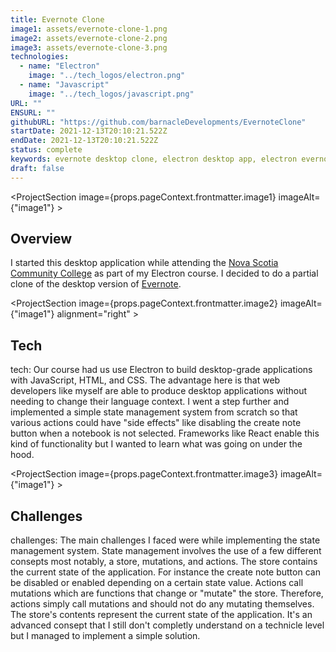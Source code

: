 ```yaml
---
title: Evernote Clone
image1: assets/evernote-clone-1.png
image2: assets/evernote-clone-2.png
image3: assets/evernote-clone-3.png
technologies:
  - name: "Electron"
    image: "../tech_logos/electron.png"
  - name: "Javascript"
    image: "../tech_logos/javascript.png"
URL: ""
ENSURL: ""
githubURL: "https://github.com/barnacleDevelopments/EvernoteClone"
startDate: 2021-12-13T20:10:21.522Z
endDate: 2021-12-13T20:10:21.522Z
status: complete
keywords: evernote desktop clone, electron desktop app, electron evernote clone, state management in electron, javascript desktop apps, note-taking app clone, sqlite database electron app, electron state management, custom state management system, web developer desktop app, portfolio project electron, nova scotia community college project, javascript state management from scratch, Devin Davis
draft: false
---
```


<ProjectSection image={props.pageContext.frontmatter.image1} imageAlt={"image1"} >

## Overview

I started this desktop application while attending the [Nova Scotia
Community College](https://www.nscc.ca/) as part of my Electron course. I
decided to do a partial clone of the desktop version of
[Evernote](https://evernote.com/).
</ProjectSection>

<ProjectSection image={props.pageContext.frontmatter.image2} imageAlt={"image1"} alignment="right" >

## Tech

tech: Our course had us use Electron to build desktop-grade applications with JavaScript, HTML, and CSS. The advantage here is that web developers like myself are able to produce desktop applications without needing to change their language context. I went a step further and implemented a simple state management system from scratch so that various actions could have "side effects" like disabling the create note button when a notebook is not selected. Frameworks like React enable this kind of functionality but I wanted to learn what was going on under the hood.
<TechListing technologies={props.pageContext.frontmatter.technologies} />
</ProjectSection>

<ProjectSection image={props.pageContext.frontmatter.image3} imageAlt={"image1"} >

## Challenges

challenges: The main challenges I faced were while implementing the state management system. State management involves the use of a few different consepts most notably, a store, mutations, and actions. The store contains the current state of the application. For instance the create note button can be disabled or enabled depending on a certain state value. Actions call mutations which are functions that change or "mutate" the store. Therefore, actions simply call mutations and should not do any mutating themselves. The store's contents represent the current state of the application. It's an advanced consept that I still don't completly understand on a technicle level but I managed to implement a simple solution.
</ProjectSection>
